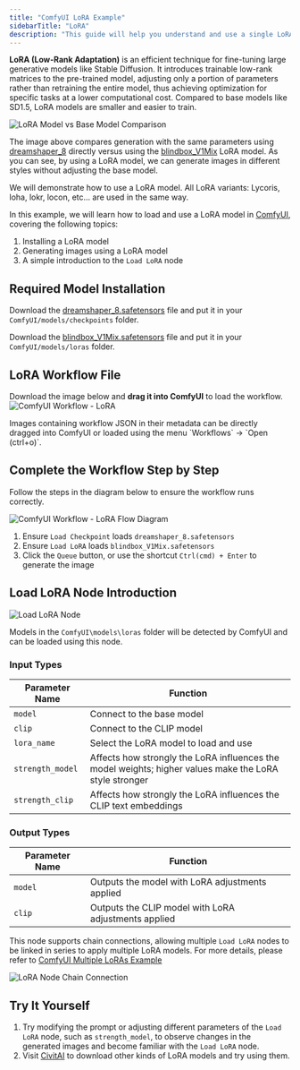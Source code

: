 ```yaml
---
title: "ComfyUI LoRA Example"
sidebarTitle: "LoRA"
description: "This guide will help you understand and use a single LoRA model"
---
```


**LoRA (Low-Rank Adaptation)** is an efficient technique for fine-tuning large generative models like Stable Diffusion.
It introduces trainable low-rank matrices to the pre-trained model, adjusting only a portion of parameters rather than retraining the entire model,
thus achieving optimization for specific tasks at a lower computational cost.
Compared to base models like SD1.5, LoRA models are smaller and easier to train.

![LoRA Model vs Base Model Comparison](/images/tutorial/basic/lora/compare.png)

The image above compares generation with the same parameters using [dreamshaper_8](https://civitai.com/models/4384?modelVersionId=128713) directly versus using the [blindbox_V1Mix](https://civitai.com/models/25995/blindbox) LoRA model. 
As you can see, by using a LoRA model, we can generate images in different styles without adjusting the base model.

We will demonstrate how to use a LoRA model. All LoRA variants: Lycoris, loha, lokr, locon, etc... are used in the same way.

In this example, we will learn how to load and use a LoRA model in [ComfyUI](https://github.com/comfyanonymous/ComfyUI), covering the following topics:

1. Installing a LoRA model
2. Generating images using a LoRA model
3. A simple introduction to the `Load LoRA` node

## Required Model Installation

Download the [dreamshaper_8.safetensors](https://civitai.com/api/download/models/128713?type=Model&format=SafeTensor&size=pruned&fp=fp16) file and put it in your `ComfyUI/models/checkpoints` folder.

Download the [blindbox_V1Mix.safetensors](https://civitai.com/api/download/models/32988?type=Model&format=SafeTensor&size=full&fp=fp16) file and put it in your `ComfyUI/models/loras` folder.

## LoRA Workflow File

Download the image below and **drag it into ComfyUI** to load the workflow.
![ComfyUI Workflow - LoRA](/images/tutorial/basic/lora/lora.png)

<Tip>
Images containing workflow JSON in their metadata can be directly dragged into ComfyUI or loaded using the menu `Workflows` -> `Open (ctrl+o)`.
</Tip>

## Complete the Workflow Step by Step

Follow the steps in the diagram below to ensure the workflow runs correctly.

![ComfyUI Workflow - LoRA Flow Diagram](/images/tutorial/basic/lora/flow_diagram.png)

1. Ensure `Load Checkpoint` loads `dreamshaper_8.safetensors`
2. Ensure `Load LoRA` loads `blindbox_V1Mix.safetensors`
3. Click the `Queue` button, or use the shortcut `Ctrl(cmd) + Enter` to generate the image

## Load LoRA Node Introduction

![Load LoRA Node](/images/comfy_core/loaders/load_lora.jpg)

Models in the `ComfyUI\models\loras` folder will be detected by ComfyUI and can be loaded using this node.

### Input Types

| Parameter Name   | Function                                                                                               |
|------------------|--------------------------------------------------------------------------------------------------------|
| `model`          | Connect to the base model                                                                              |
| `clip`           | Connect to the CLIP model                                                                              |
| `lora_name`      | Select the LoRA model to load and use                                                                  |
| `strength_model` | Affects how strongly the LoRA influences the model weights; higher values make the LoRA style stronger |
| `strength_clip`  | Affects how strongly the LoRA influences the CLIP text embeddings                                      |

### Output Types

| Parameter Name | Function                                             |
|----------------|------------------------------------------------------|
| `model`        | Outputs the model with LoRA adjustments applied      |
| `clip`         | Outputs the CLIP model with LoRA adjustments applied |

This node supports chain connections, allowing multiple `Load LoRA` nodes to be linked in series to apply multiple LoRA models. For more details, please refer to [ComfyUI Multiple LoRAs Example](/tutorials/basic/multiple-loras)

![LoRA Node Chain Connection](/images/tutorial/basic/lora/chain_link.png)

## Try It Yourself

1. Try modifying the prompt or adjusting different parameters of the `Load LoRA` node, such as `strength_model`, to observe changes in the generated images and become familiar with the `Load LoRA` node.
2. Visit [CivitAI](https://civitai.com/models) to download other kinds of LoRA models and try using them.